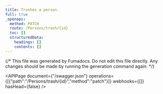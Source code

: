 ```yaml
---
title: Trashes a person.
full: true
_openapi:
  method: PATCH
  route: /Persons/trash/{id}
  toc: []
  structuredData:
    headings: []
    contents: []
---
```


{/* This file was generated by Fumadocs.
Do not edit this file directly. Any changes should be made by running the generation command again. */}

<APIPage document={"/swagger.json"} operations={[{"path":"/Persons/trash/{id}","method":"patch"}]} webhooks={[]} hasHead={false} />
